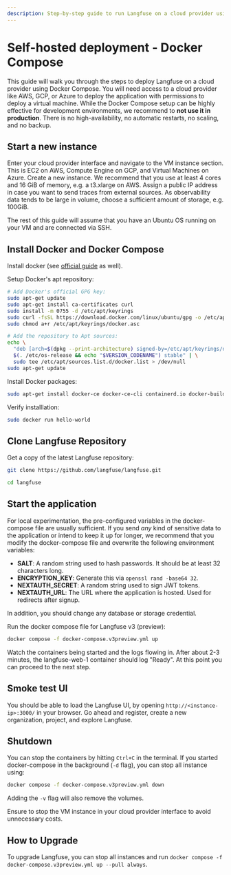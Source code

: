 ```yaml
---
description: Step-by-step guide to run Langfuse on a cloud provider using docker compose.
---
```


# Self-hosted deployment - Docker Compose

This guide will walk you through the steps to deploy Langfuse on a cloud provider using Docker Compose.
You will need access to a cloud provider like AWS, GCP, or Azure to deploy the application with permissions to deploy a virtual machine.
While the Docker Compose setup can be highly effective for development environments, we recommend to **not use it in production**.
There is no high-availability, no automatic restarts, no scaling, and no backup.

## Start a new instance

Enter your cloud provider interface and navigate to the VM instance section.
This is EC2 on AWS, Compute Engine on GCP, and Virtual Machines on Azure.
Create a new instance.
We recommend that you use at least 4 cores and 16 GiB of memory, e.g. a t3.xlarge on AWS.
Assign a public IP address in case you want to send traces from external sources.
As observability data tends to be large in volume, choose a sufficient amount of storage, e.g. 100GiB.

The rest of this guide will assume that you have an Ubuntu OS running on your VM and are connected via SSH.

## Install Docker and Docker Compose

Install docker (see [official guide](https://docs.docker.com/engine/install/ubuntu/) as well).

Setup Docker's apt repository:
```bash
# Add Docker's official GPG key:
sudo apt-get update
sudo apt-get install ca-certificates curl
sudo install -m 0755 -d /etc/apt/keyrings
sudo curl -fsSL https://download.docker.com/linux/ubuntu/gpg -o /etc/apt/keyrings/docker.asc
sudo chmod a+r /etc/apt/keyrings/docker.asc

# Add the repository to Apt sources:
echo \
  "deb [arch=$(dpkg --print-architecture) signed-by=/etc/apt/keyrings/docker.asc] https://download.docker.com/linux/ubuntu \
  $(. /etc/os-release && echo "$VERSION_CODENAME") stable" | \
  sudo tee /etc/apt/sources.list.d/docker.list > /dev/null
sudo apt-get update
```

Install Docker packages:
```bash
sudo apt-get install docker-ce docker-ce-cli containerd.io docker-buildx-plugin docker-compose-plugin
```

Verify installlation:
```bash
sudo docker run hello-world
```

## Clone Langfuse Repository

Get a copy of the latest Langfuse repository:
```bash
git clone https://github.com/langfuse/langfuse.git

cd langfuse
```

## Start the application

For local experimentation, the pre-configured variables in the docker-compose file are usually sufficient.
If you send _any_ kind of sensitive data to the application or intend to keep it up for longer, we recommend that
you modify the docker-compose file and overwrite the following environment variables:

- **SALT**: A random string used to hash passwords. It should be at least 32 characters long.
- **ENCRYPTION_KEY**: Generate this via `openssl rand -base64 32`.
- **NEXTAUTH_SECRET**: A random string used to sign JWT tokens.
- **NEXTAUTH_URL**: The URL where the application is hosted. Used for redirects after signup.

In addition, you should change any database or storage credential.

Run the docker compose file for Langfuse v3 (preview):
```bash
docker compose -f docker-compose.v3preview.yml up
```

Watch the containers being started and the logs flowing in.
After about 2-3 minutes, the langfuse-web-1 container should log "Ready".
At this point you can proceed to the next step.

## Smoke test UI

You should be able to load the Langfuse UI, by opening `http://<instance-ip>:3000/` in your browser.
Go ahead and register, create a new organization, project, and explore Langfuse.

## Shutdown

You can stop the containers by hitting `Ctrl+C` in the terminal.
If you started docker-compose in the background (`-d` flag), you can stop all instance using:
```bash
docker compose -f docker-compose.v3preview.yml down
```
Adding the `-v` flag will also remove the volumes.

Ensure to stop the VM instance in your cloud provider interface to avoid unnecessary costs.

## How to Upgrade

To upgrade Langfuse, you can stop all instances and run `docker compose -f docker-compose.v3preview.yml up --pull always`.
